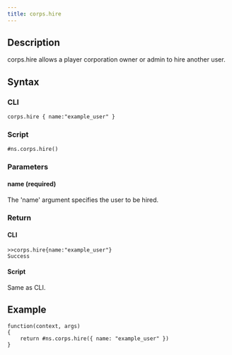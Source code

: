```yaml
---
title: corps.hire
---
```


## Description

corps.hire allows a player corporation owner or admin to hire another user.

## Syntax

### CLI

```
corps.hire { name:"example_user" }
```

### Script

```
#ns.corps.hire()
```

### Parameters

#### name (required)

The 'name' argument specifies the user to be hired.

### Return

#### CLI

```
>>corps.hire{name:"example_user"}
Success

```

#### Script

Same as CLI.

## Example

```
function(context, args)
{
	return #ns.corps.hire({ name: "example_user" })
}
```
